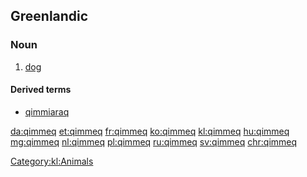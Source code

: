 ==Greenlandic==

===Noun===
{{kl-noun|qimmit}}

# [[dog]]

====Derived terms====
* [[qimmiaraq]] {{gloss|[[puppy]]}}

[[Category:kl:Animals]]

[[da:qimmeq]]
[[et:qimmeq]]
[[fr:qimmeq]]
[[ko:qimmeq]]
[[kl:qimmeq]]
[[hu:qimmeq]]
[[mg:qimmeq]]
[[nl:qimmeq]]
[[pl:qimmeq]]
[[ru:qimmeq]]
[[sv:qimmeq]]
[[chr:qimmeq]]